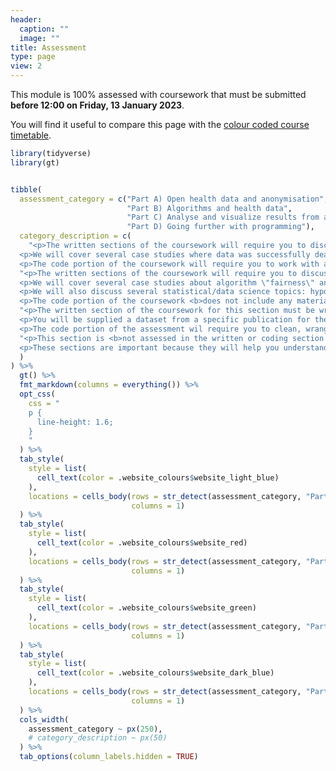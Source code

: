 ```yaml
---
header:
  caption: ""
  image: ""
title: Assessment
type: page
view: 2
---
```


This module is 100% assessed with coursework that must be submitted <b>before 12:00 on Friday, 13 January 2023</b>. 

You will find it useful to compare this page with the [colour coded course timetable](../timetable).

```r
library(tidyverse)
library(gt)


tibble(
  assessment_category = c("Part A) Open health data and anonymisation",
                          "Part B) Algorithms and health data",
                          "Part C) Analyse and visualize results from a health data survey",
                          "Part D) Going further with programming"),
  category_description = c(
    "<p>The written sections of the coursework will require you to discuss the importance of open health datasets in healthcare applications, and the importance of data anonymisation.</p>
  <p>We will cover several case studies where data was successfully deanonymised. You must explain some of these case studies in the assessment.</p>
  <p>The code portion of the coursework will require you to work with a survey dataset. You will need to clean, wrangle and visualise the survey data.</p>",
  "<p>The written sections of the coursework will require you to discuss the roles of <em>fairness, accountability, and transparency</em> in algorithm development and application.</p>
  <p>We will cover several case studies about algorithm \"fairness\" and applications. You must explain some of these case studies in the assessment.</p>
  <p>We will also discuss several statistical/data science topics: hypothesis testing, supervised vs unsupervised learning and regression. <b>You will not need to perform any statistical modelling or testing in the coursework</b>.</p>
  <p>The code portion of the coursework <b>does not include any material from this section</b>.</p>",
  "<p>The written section of the coursework for this section must be written in RMarkdown. All other written sections are to be answered in Word documents</p>
  <p>You will be supplied a dataset from a specific publication for the asssessment.</p>
  <p>The code portion of the assessment wil require you to clean, wrangle and visualise data from a healthcare survey.</p>",
  "<p>This section is <b>not assessed in the written or coding section of the coursework</b></p>
  <p>These sections are important because they will help you understand how to apply your knowledge in the next phase of your career - or how to solve problems outside of carefully designed assessment criteria.</p>"
  )
) %>% 
  gt() %>% 
  fmt_markdown(columns = everything()) %>% 
  opt_css(
    css = "
    p {
      line-height: 1.6;
    }
    "
  ) %>% 
  tab_style(
    style = list(
      cell_text(color = .website_colours$website_light_blue)
    ),
    locations = cells_body(rows = str_detect(assessment_category, "Part A"),
                           columns = 1)
  ) %>% 
  tab_style(
    style = list(
      cell_text(color = .website_colours$website_red)
    ),
    locations = cells_body(rows = str_detect(assessment_category, "Part B"),
                           columns = 1)
  ) %>% 
  tab_style(
    style = list(
      cell_text(color = .website_colours$website_green)
    ),
    locations = cells_body(rows = str_detect(assessment_category, "Part C"),
                           columns = 1)
  ) %>% 
  tab_style(
    style = list(
      cell_text(color = .website_colours$website_dark_blue)
    ),
    locations = cells_body(rows = str_detect(assessment_category, "Part D"),
                           columns = 1)
  ) %>% 
  cols_width(
    assessment_category ~ px(250),
    # category_description ~ px(50)
  ) %>% 
  tab_options(column_labels.hidden = TRUE)

```

